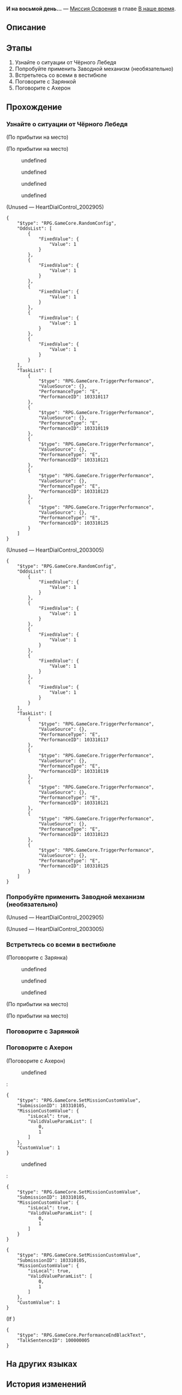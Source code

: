 {{Дополнить|Диалоги.}}
{{Миссия Инфобокс
|id              = 1033101
|Название        = 
|Изображение     = Миссия Освоения И на восьмой день....png
|Тип             = Миссия Освоения
|События         = 
|Глава           = В наше время
|Условия         = Завершена [[Миссия Освоения]] ''[[И солнце снова взойдёт]]''
|Персонажи       = Ахерон; Бутхилл; Воскресенье; Дань Хэн; Зарянка; Первопроходец; Чёрный Лебедь
|СтартЛокация    = Отель «Грёзы» (Мир грёз)
|Мир             = Пенакония
|Локации         = Отель «Грёзы» (Мир грёз)
|Предыдущая      = И солнце снова взойдёт
|Следующая       = 
|Награды         = Опыт Освоения*1 100; Звёздный нефрит*140; Shadow of Harmony*1; Путеводитель путешественника*10; Часокредиты*550; "Morns Like These"*1 { text = Morns Like These }; Кредиты*120 000
}}
'''И на восьмой день...''' — [[Миссия Освоения]] в главе [[В наше время]].

==Описание==
{{Описание|Чёрный Лебедь раскрывает вам леденящую душу правду: на самом деле все члены экипажа Звёздного экспресса, как и все жители Пенаконии, погибли в битве против Воскресенья. Не выжил никто. Однако вам с друзьями удалось разоблачить иллюзию сна Эны. Вы пробуждаете множество погрузившихся в грёзы людей и вместе побеждаете Воскресенье, Плод философии.}}

==Этапы==
# Узнайте о ситуации от Чёрного Лебедя
# Попробуйте применить Заводной механизм (необязательно)
# Встретьтесь со всеми в вестибюле
# Поговорите с Зарянкой
# Поговорите с Ахерон

==Прохождение==
{{Дополнить}}


===Узнайте о ситуации от Чёрного Лебедя===
{{Описание миссии|локация=Отель «Грёзы» (Мир грёз)|Чёрный Лебедь раскрывает вам леденящую душу правду: на самом деле все члены экипажа Звёздного экспресса, как и все жители Пенаконии, погибли в битве против Воскресенья. Не выжил никто.<br />Однако существует возможность обернуть эту трагедию вспять. Хранительница памяти говорит, что в пережитом вами событии кроется фатальный изъян. За этим изъяном же скрывается проблеск надежды.<br />Теперь вы увидели истину, сокрытую за иллюзией сна Эны... Но вам требуется намного больше людей, чтобы пробудить всех в Асдане...}}
{{Диалог Начало}}
:<!--2-second delay-->
<!--Unknown TalkSentence: 103319901-->
;(По прибытии на место)

;(По прибытии на место)
<!--Unknown TalkSentence: 103310102-->
<!--Unknown TalkSentence: 103310103-->
<!--Unknown TalkSentence: 103310104-->
:{{Диалог|Стрелка}} undefined
:{{Диалог|Стрелка}} undefined
:{{Диалог|Стрелка}} undefined
:{{Диалог|Стрелка}} undefined
;(Unused &mdash; HeartDialControl_2002905)
<pre>{
	"$type": "RPG.GameCore.RandomConfig",
	"OddsList": [
		{
			"FixedValue": {
				"Value": 1
			}
		},
		{
			"FixedValue": {
				"Value": 1
			}
		},
		{
			"FixedValue": {
				"Value": 1
			}
		},
		{
			"FixedValue": {
				"Value": 1
			}
		},
		{
			"FixedValue": {
				"Value": 1
			}
		}
	],
	"TaskList": [
		{
			"$type": "RPG.GameCore.TriggerPerformance",
			"ValueSource": {},
			"PerformanceType": "E",
			"PerformanceID": 103310117
		},
		{
			"$type": "RPG.GameCore.TriggerPerformance",
			"ValueSource": {},
			"PerformanceType": "E",
			"PerformanceID": 103310119
		},
		{
			"$type": "RPG.GameCore.TriggerPerformance",
			"ValueSource": {},
			"PerformanceType": "E",
			"PerformanceID": 103310121
		},
		{
			"$type": "RPG.GameCore.TriggerPerformance",
			"ValueSource": {},
			"PerformanceType": "E",
			"PerformanceID": 103310123
		},
		{
			"$type": "RPG.GameCore.TriggerPerformance",
			"ValueSource": {},
			"PerformanceType": "E",
			"PerformanceID": 103310125
		}
	]
}</pre>

;(Unused &mdash; HeartDialControl_2003005)
<pre>{
	"$type": "RPG.GameCore.RandomConfig",
	"OddsList": [
		{
			"FixedValue": {
				"Value": 1
			}
		},
		{
			"FixedValue": {
				"Value": 1
			}
		},
		{
			"FixedValue": {
				"Value": 1
			}
		},
		{
			"FixedValue": {
				"Value": 1
			}
		},
		{
			"FixedValue": {
				"Value": 1
			}
		}
	],
	"TaskList": [
		{
			"$type": "RPG.GameCore.TriggerPerformance",
			"ValueSource": {},
			"PerformanceType": "E",
			"PerformanceID": 103310117
		},
		{
			"$type": "RPG.GameCore.TriggerPerformance",
			"ValueSource": {},
			"PerformanceType": "E",
			"PerformanceID": 103310119
		},
		{
			"$type": "RPG.GameCore.TriggerPerformance",
			"ValueSource": {},
			"PerformanceType": "E",
			"PerformanceID": 103310121
		},
		{
			"$type": "RPG.GameCore.TriggerPerformance",
			"ValueSource": {},
			"PerformanceType": "E",
			"PerformanceID": 103310123
		},
		{
			"$type": "RPG.GameCore.TriggerPerformance",
			"ValueSource": {},
			"PerformanceType": "E",
			"PerformanceID": 103310125
		}
	]
}</pre>
{{Диалог Конец}}

===Попробуйте применить Заводной механизм (необязательно)===
{{Диалог Начало}}

;(Unused &mdash; HeartDialControl_2002905)


;(Unused &mdash; HeartDialControl_2003005)

{{Диалог Конец}}

===Встретьтесь со всеми в вестибюле===
{{Диалог Начало}}

;(Поговорите с Зарянка)
<!--Unknown TalkSentence: 103310302-->
<!--Unknown TalkSentence: 103310303-->
<!--Unknown TalkSentence: 103310304-->
<!--Unknown TalkSentence: 103310305-->
<!--Unknown TalkSentence: 103310306-->
<!--Unknown TalkSentence: 103310307-->
<!--Unknown TalkSentence: 103310308-->
<!--Unknown TalkSentence: 103310309-->
<!--Unknown TalkSentence: 103310310-->
<!--Unknown TalkSentence: 103310311-->
<!--Unknown TalkSentence: 103310312-->
<!--Unknown TalkSentence: 103310313-->
<!--Unknown TalkSentence: 103310314-->
<!--Unknown TalkSentence: 103310315-->
<!--Unknown TalkSentence: 103310316-->
<!--Unknown TalkSentence: 103310317-->
:{{Диалог|Стрелка}} undefined
:<!--Unknown TalkSentence: 103310318-->
:<!--Unknown TalkSentence: 103310319-->
:<!--Unknown TalkSentence: 103310320-->
:<!--Unknown TalkSentence: 103310321-->
:<!--Unknown TalkSentence: 103310322-->
::{{tx}}
:{{Диалог|Стрелка}} undefined
:<!--Unknown TalkSentence: 103310319-->
:<!--Unknown TalkSentence: 103310320-->
:<!--Unknown TalkSentence: 103310321-->
:<!--Unknown TalkSentence: 103310322-->
::{{tx}}
:{{Диалог|Стрелка}} undefined
:<!--Unknown TalkSentence: 103310321-->
:<!--Unknown TalkSentence: 103310322-->
::{{tx}}
<!--Unknown TalkSentence: 103310321-->
<!--Unknown TalkSentence: 103310322-->
:{{tx}}
;(По прибытии на место)

;(По прибытии на место)
<!--Unknown TalkSentence: 103319908-->
<!--Unknown TalkSentence: 103319906-->
<!--Unknown TalkSentence: 103319907-->
<!--Unknown TalkSentence: 103319902-->
<!--Unknown TalkSentence: 103319903-->
<!--Unknown TalkSentence: 103319904-->
<!--Unknown TalkSentence: 103319905-->
{{Диалог Конец}}

===Поговорите с Зарянкой===
{{Диалог Начало}}
{{Диалог Конец}}

===Поговорите с Ахерон===
{{Описание миссии|локация=Отель «Грёзы» (Мир грёз)|Всё готово... Пора в последний раз выйти на бис, чтобы пробудить мир от грёз.}}
{{Диалог Начало}}

;(Поговорите с Ахерон)
:{{tx}}
<!--Unknown TalkSentence: 103310602-->
:{{Диалог|Стрелка}} undefined
:<!--Unknown TalkSentence: 103310604-->
::{{tx}}
:<pre>{
	"$type": "RPG.GameCore.SetMissionCustomValue",
	"SubmissionID": 103310105,
	"MissionCustomValue": {
		"isLocal": true,
		"ValidValueParamList": [
			0,
			1
		]
	},
	"CustomValue": 1
}</pre>
:{{Диалог|Выход}} undefined
:<!--Unknown TalkSentence: 103310606-->
::{{tx}}
:<pre>{
	"$type": "RPG.GameCore.SetMissionCustomValue",
	"SubmissionID": 103310105,
	"MissionCustomValue": {
		"isLocal": true,
		"ValidValueParamList": [
			0,
			1
		]
	}
}</pre>
<!--Unknown TalkSentence: 103310604-->
:{{tx}}
<pre>{
	"$type": "RPG.GameCore.SetMissionCustomValue",
	"SubmissionID": 103310105,
	"MissionCustomValue": {
		"isLocal": true,
		"ValidValueParamList": [
			0,
			1
		]
	},
	"CustomValue": 1
}</pre>

;(If {{cx}}{{subst:void|<!--{"$type":"RPG.GameCore.ByCompareVersionFinalMainMission","MainMissionID":1033101}-->}})
<pre>{
	"$type": "RPG.GameCore.PerformanceEndBlackText",
	"TalkSentenceID": 100000005
}</pre>
:{{tx}}
{{Диалог Конец}}

==На других языках==
{{На других языках
|en   = And on the Eighth Day
|zhs  = 然后，在第八天…
|zht  = 然後，在第八天……
|ja   = そして、8日目…
|ko   = 그리고, 여덟째 날에…
|es   = Y en el octavo día...
|fr   = Et durant le huitième jour...
|ru   = И на восьмой день...
|th   = จากนั้น ในวันที่ 8...
|vi   = Sau Đó, Vào Ngày Thứ Tám...
|de   = Und am achten Tag ...
|id   = Lalu, di Hari ke-8 ....
|pt   = E no Oitavo Dia
}}

==История изменений==
{{История изменений|2.7}}
